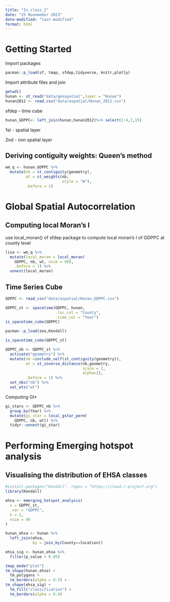 ```yaml
---
title: "In_class_2"
date: "25 Novemeber 2023"
date-modified: "last-modified"
format: html
---
```


# Getting Started

Import packages

```r
pacman::p_load(sf, tmap, sfdep,tidyverse, knitr,plotly)
```

Import attribute files and join

```r
getwd() 
hunan <- st_read("data/geospatial",layer = "Hunan") 
hunan2012 <- read.csv("data/aspatial/Hunan_2012.csv") 
```

sfdep - time cube

```r
hunan_GDPPC<- left_join(hunan,hunan2012)%>% select(1:4,7,15)
```

1st - spatial layer

2nd - non spatial layer

## Deriving contiguity weights: Queen's method

```r
wm_q <- hunan_GDPPC %>%   
  mutate(nb = st_contiguity(geometry),          
         wt = st_weights(nb, 
                         style = "W"),          
         .before = 1)
```

# **Global Spatial Autocorrelation**

## Computing local Moran's I

use local_moran() of sfdep package to compute local moran's I of GDPPC at county level

```r
lisa <- wm_q %>% 
  mutate(local_moran = local_moran( 
    GDPPC, nb, wt, nsim = 99), 
    .before = 1) %>% 
  unnest(local_moran)
```

## Time Series Cube

```r
GDPPC <- read_csv("data/aspatial/Hunan_GDPPC.csv")
```

```r
GDPPC_st <- spacetime(GDPPC, hunan, 
                      .loc_col = "County",
                      .time_col = "Year")
is_spacetime_cube(GDPPC)
```

```r
pacman::p_load(zoo,Kendall)


```

```r
is_spacetime_cube(GDPPC_st)
```

```r
GDPPC_nb <- GDPPC_st %>%
  activate("geometry") %>%
  mutate(nb =include_self(st_contiguity(geometry)),
         wt = st_inverse_distance(nb,geometry,
                                  scale = 1,
                                  alpha=1),
         .before = 1) %>%
  set_nbs("nb") %>%
  set_wts("wt")
```

Computing GI\*

```r

gi_stars <- GDPPC_nb %>%
  group_by(Year) %>%
  mutate(gi_star = local_gstar_perm(
    GDPPC, nb, wt)) %>%
  tidyr::unnest(gi_star)
```

# Performing Emerging hotspot analysis

## Visualising the distribution of EHSA classes

```r
#install.packages("Kendall", repos = "https://cloud.r-project.org")
library(Kendall)
```

```r
ehsa <- emerging_hotspot_analysis(
  x = GDPPC_st,
  .var = "GDPPC",
  k = 1,
  nsim = 99
)

hunan_ehsa <- hunan %>%
  left_join(ehsa,
            by = join_by(County==location))
```

```r
ehsa_sig <- hunan_ehsa %>%
  filter(p_value < 0.05)

tmap_mode("plot")
tm_shape(hunan_ehsa) +
  tm_polygons +
  tm_borders(alpha = 0.5) +
tm_shape(ehsa_sig) +
  tm_fill("classification") +
  tm_borders(alpha = 0.4)
```
